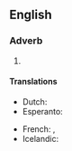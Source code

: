 {{also|PLZ|plž|pĺž}}

==English==

===Adverb===
{{head|en|adverb}}

# {{lb|en|slang}} {{abbreviation of|please|lang=en}}

====Translations====
{{trans-top|short for please}}
* Dutch: {{t+|nl|a.u.b.}}
* Esperanto: {{t|eo|bv.}}
{{trans-mid}}
* French: {{t+|fr|svp}}, {{t+|fr|stp}}
* Icelandic: {{t|is|plís}}
{{trans-bottom}}